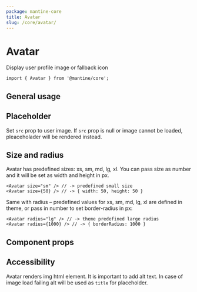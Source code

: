 ```yaml
---
package: mantine-core
title: Avatar
slug: /core/avatar/
---
```



# Avatar

Display user profile image or fallback icon

<PageHeader
  source="mantine-core/src/Avatar/Avatar.tsx"
  docs="core/Avatar.mdx"
  package="@mantine/core"
/>

```tsx
import { Avatar } from '@mantine/core';
```

## General usage

<AvatarBaseDemo />

## Placeholder

Set `src` prop to user image. If `src` prop is null or image cannot be loaded, pleaceholader will be rendered instead.

<AvatarPlaceholderDemo />

## Size and radius

Avatar has predefined sizes: xs, sm, md, lg, xl.
You can pass size as number and it will be set as width and height in px.

```tsx
<Avatar size="sm" /> // -> predefined small size
<Avatar size={50} /> // -> { width: 50, height: 50 }
```

Same with radius – predefined values for xs, sm, md, lg, xl are defined in <GatsbyLink to="/theming">theme</GatsbyLink>,
or pass in number to set border-radius in px:

```tsx
<Avatar radius="lg" /> // -> theme predefined large radius
<Avatar radius={1000} /> // -> { borderRadius: 1000 }
```

<AvatarConfigurator />

## Component props

<PropsTable component="Avatar" />

## Accessibility

Avatar renders img html element. It is important to add alt text.
In case of image load failing alt will be used as `title` for placeholder.

